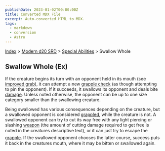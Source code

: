 ```yaml
---
publishDate: 2023-01-02T00:00:00Z
title: Converted MDX File
excerpt: Auto-converted HTML to MDX.
tags:
  - markdown
  - conversion
  - Astro
---
```


[Index](-index) > [Modern d20 SRD](modern-d20-srd-index) > [Special Abilities](modern-d20-srd-special-abilities-index) > Swallow Whole

## Swallow Whole (Ex)

If the creature begins its turn with an opponent held in its mouth (see [improved
grab](modern-d20-srd-special-abilities-improved-grab)), it can attempt a new [grapple
check](modern-d20-srd-combat-grapple) (as though attempting to pin the
opponent). If it succeeds, it swallows its opponent and deals bite [damage](modern-d20-srd-combat-damage).
Unless noted otherwise, the opponent can be up to one size category smaller
than the swallowing creature.

Being swallowed has various consequences depending on the creature, but a swallowed opponent is considered [grappled](modern-d20-srd-combat-grapple), while the creature is not. A swallowed opponent can try to cut its way free with any light piercing or slashing [weapon](modern-d20-srd-equipment-weapons-melee) (the amount of cutting damage required to get free is noted in the creatures descriptive text), or it can just try to escape the [grapple](modern-d20-srd-combat-grapple). If the swallowed opponent chooses the latter course, success puts it back in the creatures mouth, where it may be bitten or swallowed again.
